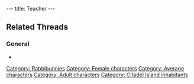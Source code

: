 ---
title: Teacher
---

{{Character|
Name=Teacher|
Image=DIVERS.gif|
Race=[[Rabbibunny]]|
Gender=Female|
Size=Medium|
Age=Adult}}
{{image}}

== Related Threads ==
=== General ===
* {{thread|id=155|title=Twinsun - a happy jolly place? I THINK NOT}}

{{Stub}}

[[Category: Rabbibunnies]]
[[Category: Female characters]]
[[Category: Average characters]]
[[Category: Adult characters]]
[[Category: Citadel Island inhabitants]]